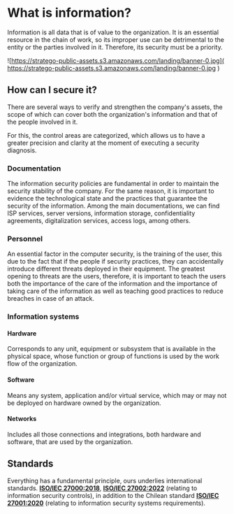 # What is information?

Information is all data that is of value to the organization. It is an essential resource in the chain of work, so its
improper use can be detrimental to the entity or the parties involved in it. Therefore, its security must be a
priority.

![https://stratego-public-assets.s3.amazonaws.com/landing/banner-0.jpg](
  https://stratego-public-assets.s3.amazonaws.com/landing/banner-0.jpg
)

## How can I secure it?

There are several ways to verify and strengthen the company's assets, the scope of which can cover both the
organization's information and that of the people involved in it.

For this, the control areas are categorized, which allows us to have a greater precision and clarity at the moment of
executing a security diagnosis.

### Documentation

The information security policies are fundamental in order to maintain the security stability of the company. For the
same reason, it is important to evidence the technological state and the practices that guarantee the security of the
information. Among the main documentations, we can find ISP services, server versions, information storage,
confidentiality agreements, digitalization services, access logs, among others.

### Personnel

An essential factor in the computer security, is the training of the user, this due to the fact that if the people if
security practices, they can accidentally introduce different threats deployed in their equipment. The greatest opening
to threats are the users, therefore, it is important to teach the users both the importance of the care of the
information and the importance of taking care of the information as well as teaching good practices to reduce breaches
in case of an attack.

### Information systems

#### Hardware

Corresponds to any unit, equipment or subsystem that is available in the physical space, whose function or group of
functions is used by the work flow of the organization.

#### Software

Means any system, application and/or virtual service, which may or may not be deployed on hardware owned by the
organization.

#### Networks

Includes all those connections and integrations, both hardware and software, that are used by the organization.

## Standards

Everything has a fundamental principle, ours underlies international standards.
[**ISO/IEC 27000:2018**](https://www.iso.org/standard/73906.html),
[**ISO/IEC 27002:2022**](https://www.iso.org/standard/75652.html) (relating to information security controls), in
addition to the Chilean standard [**ISO/IEC 27001:2020**](https://ecommerce.inn.cl/nch-iso-iec-27001202078002)
(relating to information security systems requirements).
